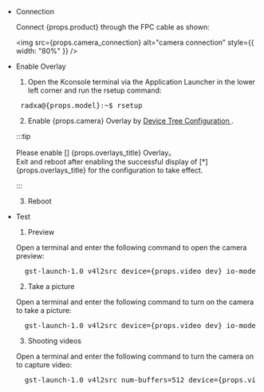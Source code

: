 - Connection

  Connect {props.product} through the FPC cable as shown:

  <img
    src={props.camera_connection}
    alt="camera connection"
    style={{ width: "80%" }}
  />

- Enable Overlay

  1. Open the Kconsole terminal via the Application Launcher in the lower left corner and run the rsetup command:

  <pre> radxa@{props.model}:~$ rsetup </pre>

  2. Enable {props.camera} Overlay by <a href={props.rsetup_path}> Device Tree Configuration </a>.

  :::tip

  Please enable [] {props.overlays_title} Overlay。<br/>
  Exit and reboot after enabling the successful display of [*] {props.overlays_title} for the configuration to take effect.

  :::

  3. Reboot

- Test

  1. Preview

  Open a terminal and enter the following command to open the camera preview:

  <pre>
    gst-launch-1.0 v4l2src device={props.video_dev} io-mode=4 ! videoconvert ! video/x-raw,format=NV12,width=1920,height=1080 ! xvimagesink;
  </pre>

  2. Take a picture

  Open a terminal and enter the following command to turn on the camera to take a picture:

  <pre>
    gst-launch-1.0 v4l2src device={props.video_dev} io-mode=4 ! videoconvert ! video/x-raw,format=NV12,width=1920,height=1080 ! jpegenc ! multifilesink location=file.name.jpg;
  </pre>

  3. Shooting videos

  Open a terminal and enter the following command to turn the camera on to capture video:

  <pre>
    gst-launch-1.0 v4l2src num-buffers=512 device={props.video_dev} io-mode=4 ! videoconvert ! video/x-raw, format=NV12, width=1920, height=1080, framerate=30/1 ! tee name=t ! queue ! mpph264enc ! queue ! h264parse ! mpegtsmux ! filesink location=/home/radxa/file.name.mp4
  </pre>
